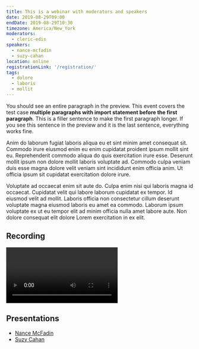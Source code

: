```yaml
---
title: This is a webinar with moderators and speakers
date: 2019-08-29T09:00
endDate: 2019-08-29T10:30
timezone: America/New_York
moderators:
  - cleric-edis
speakers:
  - nance-mcfadin
  - suzy-cahan
location: online
registrationLink: '/registration/'
tags:
  - dolore
  - laboris
  - mollit
---
```



You should see an entire paragraph in the preview. This event covers the test
case **multiple paragraphs with import statement before the first paragraph**.
This is a filler sentence to make the first paragraph longer. If you see this
sentence in the preview and it is the last sentence, everything works fine.

Anim do laborum fugiat laboris aliqua eu et sint minim amet consequat sit.
Commodo irure eiusmod enim eu enim cupidatat proident ipsum mollit sint eu.
Reprehenderit commodo aliqua do quis exercitation irure esse. Deserunt mollit
ipsum non dolore mollit laboris voluptate ad. Commodo culpa veniam duis esse
magna dolore velit veniam sint incididunt enim officia anim. Ut officia ipsum
sit cupidatat exercitation dolore irure.

Voluptate ad occaecat enim sit aute do. Culpa enim nisi qui laboris magna id
occaecat. Cupidatat velit qui labore laborum cupidatat ex tempor. Id eiusmod
velit ad mollit. Laboris officia non consectetur cillum deserunt voluptate magna
eiusmod laboris eu amet ea commodo. Laborum ipsum voluptate ex ut eu tempor elit
ad minim officia nulla amet labore aute. Non dolore consequat elit dolore Lorem
exercitation in ex elit.

## Recording

<Box mb={3}>
  <Video
    id="Vb0c_sIzoUw"
    title="Webinar: Quis laborum ipsum non mollit ex magna consectetur id amet voluptate"
    ratio={16 / 9}
  />
</Box>

## Presentations

- [Nance McFadin](./nance-mcfadin.pdf)
- [Suzy Cahan](./suzy-cahan.pdf)
